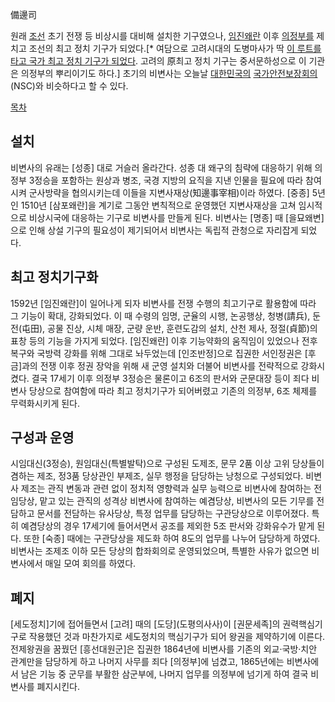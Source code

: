 備邊司

원래 [[조선]] 초기 전쟁 등 비상시를 대비해 설치한 기구였으나, [[임진왜란]] 이후 [[의정부]]를 제치고 조선의 최고 정치 기구가 되었다.[* 여담으로 고려시대의 도병마사가 딱 [[역사는 반복된다|이 루트를 타고 국가 최고 정치 기구가 되었다]]. 고려의 原최고 정치 기구는 중서문하성으로 이 기관은 의정부의 뿌리이기도 하다.] 초기의 비변사는 오늘날 [[대한민국]]의 [[국가안전보장회의]](NSC)와 비슷하다고 할 수 있다.

[[목차]]
== 설치 ==
비변사의 유래는 [성종] 대로 거슬러 올라간다. 성종 대 왜구의 침략에 대응하기 위해 의정부 3정승을 포함하는 원상과 병조, 국경 지방의 요직을 지낸 인물을 필요에 따라 참여시켜 군사방략을 협의시키는데 이들을 지변사재상(知邊事宰相)이라 하였다.
[중종] 5년인 1510년 [삼포왜란]을 계기로 그동안 변칙적으로 운영했던 지변사재상을 고쳐 임시적으로 비상시국에 대응하는 기구로 비변사를 만들게 된다. 비변사는 [명종] 때 [을묘왜변]으로 인해 상설 기구의 필요성이 제기되어서 비변사는 독립적 관청으로 자리잡게 되었다.

== 최고 정치기구화 ==
1592년 [임진왜란]이 일어나게 되자 비변사를 전쟁 수행의 최고기구로 활용함에 따라 그 기능이 확대, 강화되었다. 이 때 수령의 임명, 군율의 시행, 논공행상, 청병(請兵), 둔전(屯田), 공물 진상, 시체 매장, 군량 운반, 훈련도감의 설치, 산천 제사, 정절(貞節)의 표창 등의 기능을 가지게 되었다.
[임진왜란] 이후 기능약화의 움직임이 있었으나 전후복구와 국방력 강화를 위해 그대로 놔두었는데 [인조반정]으로 집권한 서인정권은 [후금]과의 전쟁 이후 정권 장악을 위해 새 군영 설치와 더불어 비변사를 전략적으로 강화시켰다.
결국 17세기 이후 의정부 3정승은 물론이고 6조의 판서와 군문대장 등이 죄다 비변사 당상으로 참여함에 따라 최고 정치기구가 되어버렸고 기존의 의정부, 6조 체제를 무력화시키게 된다.

== 구성과 운영 ==
시임대신(3정승), 원임대신(특별발탁)으로 구성된 도제조, 문무 2품 이상 고위 당상들이 겸하는 제조, 정3품 당상관인 부제조, 실무 행정을 담당하는 낭청으로 구성되었다.
비변사 제조는 관직 변동과 관련 없이 정치적 영향력과 실무 능력으로 비변사에 참여하는 전임당상, 맡고 있는 관직의 성격상 비변사에 참여하는 예겸당상, 비변사의 모든 기무를 전담하고 문서를 전담하는 유사당상, 특정 업무를 담당하는 구관당상으로 이루어졌다. 특히 예겸당상의 경우 17세기에 들어서면서 공조를 제외한 5조 판서와 강화유수가 맡게 된다. 또한 [숙종] 때에는 구관당상을 제도화 하여 8도의 업무를 나누어 담당하게 하였다.
비변사는 조제조 이하 모든 당상의 합좌회의로 운영되었으며, 특별한 사유가 없으면 비변사에서 매일 모여 회의를 하였다.

== 폐지 ==
[세도정치]기에 접어들면서 [고려] 때의 [도당](도평의사사)이 [권문세족]의 권력핵심기구로 작용했던 것과 마찬가지로 세도정치의 핵심기구가 되어 왕권을 제약하기에 이른다.
전제왕권을 꿈꿨던 [흥선대원군]은 집권한 1864년에 비변사를 기존의 외교·국방·치안 관계만을 담당하게 하고 나머지 사무를 죄다 [의정부]에 넘겼고, 1865년에는 비변사에서 남은 기능 중 군무를 부활한 삼군부에, 나머지 업무를 의정부에 넘기게 하여 결국 비변사를 폐지시킨다.
